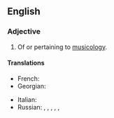 ==English==

===Adjective===
{{en-adj|-}}

# Of or pertaining to [[musicology]].

====Translations====
{{trans-top|of or pertaining to musicology}}
* French: {{t+|fr|musicologique}}
* Georgian: {{t|ka|მუსიკათმცოდნეობითი}}
{{trans-mid}}
* Italian: {{t|it|musicologico}}
* Russian: {{t|ru|музыкологи́ческий|m}}, {{t|ru|музыкологи́ческая|f}}, {{t|ru|музыкологи́ческое|n}}, {{t+|ru|музыкове́дческий|m}}, {{t|ru|музыкове́дческая|f}}, {{t|ru|музыкове́дческое|n}}
{{trans-bottom}}